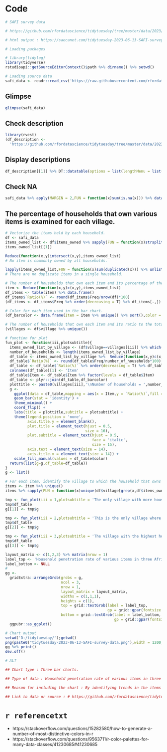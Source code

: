# Code

```{r eval=TRUE,echo=TRUE,results='hold'}
# SAFI survey data

# https://github.com/rfordatascience/tidytuesday/tree/master/data/2023/2023-06-13

# html output : https://saecanet.com/tidytuesday-2023-06-13-SAFI-survey-data.html

# Loading packages

# library(tidylog)
library(tidyverse)
rstudioapi::getSourceEditorContext()$path %>% dirname() %>% setwd()

# Loading source data
safi_data <- readr::read_csv('https://raw.githubusercontent.com/rfordatascience/tidytuesday/master/data/2023/2023-06-13/safi_data.csv')
```

## Glimpse

```{r eval=TRUE,echo=TRUE,results='hold'}
glimpse(safi_data)
```

## Check description

```{r eval=TRUE,echo=TRUE,results='hold'}
library(rvest)
(df_description <- 
  'https://github.com/rfordatascience/tidytuesday/tree/master/data/2023/2023-06-13' %>% read_html()  %>% html_table())
```

## Display descriptions

```{r eval=TRUE,echo=TRUE,results='asis'}
df_description[[1]] %>% DT::datatable(options = list(lengthMenu = list(c(10, -1),c("10","All"))))
```

## Check NA

```{r eval=TRUE,echo=TRUE,results='hold'}
safi_data %>% apply(MARGIN = 2,FUN = function(x)sum(is.na(x))) %>% data.frame()
```

## The percentage of households that own various items is examined for each village.

```{r eval=TRUE,echo=TRUE,results='hold'}
# Vectorize the items held by each household.
df <- safi_data
items_owned_list <- df$items_owned %>% sapply(FUN = function(x)strsplit(x,split = ';',fixed=T))
items_owned_list[[1]]
```

```{r eval=TRUE,echo=TRUE,results='hold'}
Reduce(function(x,y)intersect(x,y),items_owned_list)
# No item is commonly owned by all households.
```

```{r eval=TRUE,echo=TRUE,results='hold'}
lapply(items_owned_list,FUN = function(x)sum(duplicated(x))) %>% unlist() %>% sum()
# There are no duplicate items in a single household.
```

```{r eval=TRUE,echo=TRUE,results='hold'}
# The number of households that own each item and its percentage of the total number of households.
item <- Reduce(function(x,y)c(x,y),items_owned_list)
df_items <- table(item) %>% data.frame()
df_items$`Ratio(%)` <- round(df_items$Freq/nrow(df)*100)
(df_items <- df_items$Freq %>% order(decreasing = T) %>% df_items[.,])
```

```{r eval=TRUE,echo=TRUE,results='hold'}
# Color for each item used in the bar chart.
(df_barcolor <- data.frame(Item = item %>% unique() %>% sort(),color = randomcoloR::distinctColorPalette(item %>% unique() %>% length())))
```

```{r eval=TRUE,echo=TRUE,results='hold'}
# The number of households that own each item and its ratio to the total number of households in each village.
(villages <- df$village %>% unique())
```

```{r eval=TRUE,echo=TRUE,results='hold'}
# function for plot
fun_plot <- function(iii,plotsubtitle){
  items_owned_list_by_village <- (df$village==villages[iii]) %>% which(.) %>% items_owned_list[.]
  number_of_households <- length(items_owned_list_by_village)
  df_table <- items_owned_list_by_village %>%  Reduce(function(x,y)c(x,y),.) %>% table(.) %>% data.frame()
  df_table$`Ratio(%)` <- round(df_table$Freq/number_of_households*100)
  df_table <- df_table$`Ratio(%)` %>% order(decreasing = T) %>% df_table[.,]
  colnames(df_table)[1] <- 'Item'
  df_table$Item <- df_table$Item %>% factor(levels = df_table$Item)
  df_table <- plyr::join(df_table,df_barcolor)
  plottitle <- paste0(villages[iii],'\nNumber of households = ',number_of_households)
  g <- 
    ggplot(data = df_table,mapping = aes(x = Item,y = `Ratio(%)`,fill = Item)) + 
    geom_bar(stat = 'identity') + 
    theme_minimal() + 
    coord_flip() + 
    labs(title = plottitle,subtitle = plotsubtitle) +
    theme(legend.position = 'none',
          axis.title.y = element_blank(),
          plot.title = element_text(hjust = 0.5,
                                    size = 16),
          plot.subtitle = element_text(hjust = 0.5,
                                       face = 'italic',
                                       size = 15),
          axis.text = element_text(size = 14),
          axis.title.x = element_text(size = 14)) + 
    scale_fill_manual(values = df_table$color)
  return(list(g=g,df_table=df_table))
}
g <- list()
```

```{r eval=TRUE,echo=TRUE,results='hold'}
# For each item, identify the village to which the household that owns it belongs.
items <- item %>% unique()
items %>% sapply(FUN = function(x)unique(df$village[grep(x,df$items_owned)]))
```

```{r eval=TRUE,echo=TRUE,results='hold'}
tmp <- fun_plot(iii = 1,plotsubtitle = 'The only village with more households owning cow plough\n than households owning mobile phone.')
tmp$df_table
g[[1]] <- tmp$g
```

```{r eval=TRUE,echo=TRUE,results='hold'}
tmp <- fun_plot(iii = 2,plotsubtitle = 'This is the only village where computer-owning\n households exist.')
tmp$df_table
g[[2]] <- tmp$g
```

```{r eval=TRUE,echo=TRUE,results='hold'}
tmp <- fun_plot(iii = 3,plotsubtitle = 'The village with the highest household cell\n phone penetration among the three villages.')
tmp$df_table
g[[3]] <- tmp$g
```

```{r eval=TRUE,echo=TRUE,results='hold'}
layout_matrix <- c(1,2,3) %>% matrix(nrow = 1)
label_top <- 'Household penetration rate of various items in three African villages.'
label_bottom <- NULL
#
gg <- 
  gridExtra::arrangeGrob(grobs = g,
                         ncol = 3,
                         nrow = 1,
                         layout_matrix = layout_matrix,
                         widths = c(1,1,1),
                         heights = c(1),
                         top = grid::textGrob(label = label_top,
                                              gp = grid::gpar(fontsize = 20)),
                         bottom = grid::textGrob(label = label_bottom,
                                                 gp = grid::gpar(fontsize = 20))) %>%
  ggpubr::as_ggplot()
```

```{r eval=TRUE,echo=TRUE,results='hide'}
# Chart output
setwd('D:/tidytuesday/');getwd()
png(paste0("tidytuesday-2023-06-13-SAFI-survey-data.png"),width = 1200,height = 900)
gg %>% print()
dev.off()

# ALT

## Chart type : Three bar charts.

## Type of data : Household penetration rate of various items in three African villages.

## Reason for including the chart : By identifying trends in the items owned by each of the three village households, the characteristics of each village can be confirmed.

## Link to data or source : # https://github.com/rfordatascience/tidytuesday/tree/master/data/2023/2023-06-13
```

# `r referencetxt`

- https://stackoverflow.com/questions/15282580/how-to-generate-a-number-of-most-distinctive-colors-in-r
- https://stackoverflow.com/questions/9563711/r-color-palettes-for-many-data-classes/41230685#41230685
